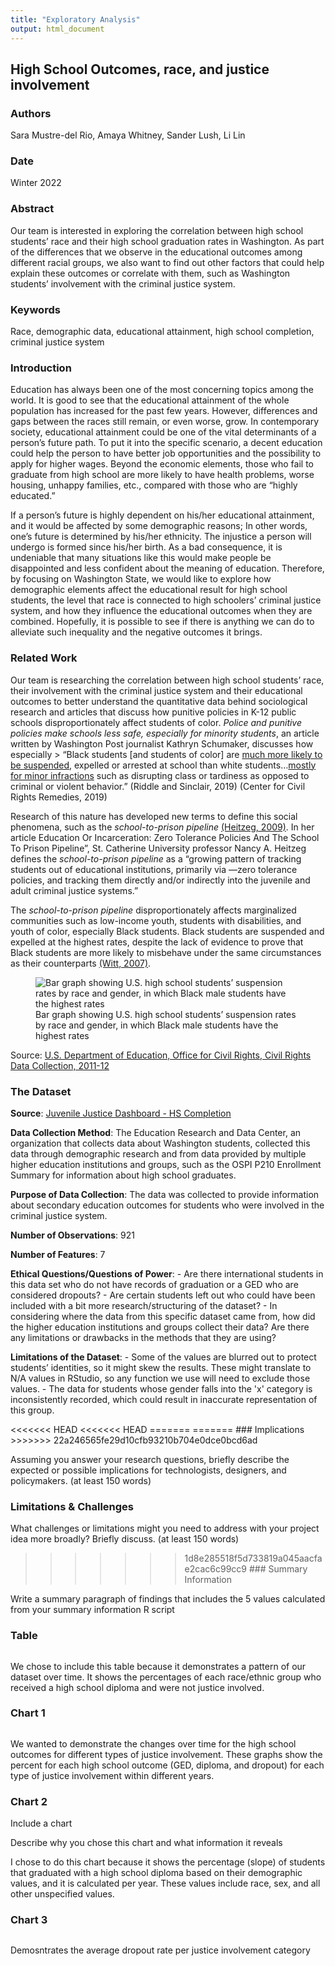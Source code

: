 ```yaml
---
title: "Exploratory Analysis"
output: html_document
---
```


## High School Outcomes, race, and justice involvement

### Authors

Sara Mustre-del Rio, Amaya Whitney, Sander Lush, Li Lin

### Date

Winter 2022

### Abstract

Our team is interested in exploring the correlation between high school students’ race and their high school graduation rates in Washington. As part of the differences that we observe in the educational outcomes among different racial groups, we also want to find out other factors that could help explain these outcomes or correlate with them, such as Washington students’ involvement with the criminal justice system.

### Keywords

Race, demographic data, educational attainment, high school completion, criminal justice system

### Introduction  

Education has always been one of the most concerning topics among the world. It is good to see that the educational attainment of the whole population has increased for the past few years. However, differences and gaps between the races still remain, or even worse, grow. In contemporary society, educational attainment could be one of the vital determinants of a person’s future path. To put it into the specific scenario, a decent education could help the person to have better job opportunities and the possibility to apply for higher wages. Beyond the economic elements, those who fail to graduate from high school are more likely to have health problems, worse housing, unhappy families, etc., compared with those who are “highly educated.”

If a person’s future is highly dependent on his/her educational attainment, and it would be affected by some demographic reasons; In other words, one’s future is determined by his/her ethnicity. The injustice a person will undergo is formed since his/her birth. As a bad consequence, it is undeniable that many situations like this would make people be disappointed and less confident about the meaning of education. Therefore, by focusing on Washington State, we would like to explore how demographic elements affect the educational result for high school students, the level that race is connected to high schoolers’ criminal justice system, and how they influence the educational outcomes when they are combined. Hopefully, it is possible to see if there is anything we can do to alleviate such inequality and the negative outcomes it brings.

### Related Work  

Our team is researching the correlation between high school students’ race, their involvement with the criminal justice system and their educational outcomes to better understand the quantitative data behind sociological research and articles that discuss how punitive policies in K-12 public schools disproportionately affect students of color. *Police and punitive policies make schools less safe, especially for minority students*, an article written by Washington Post journalist  Kathryn Schumaker, discusses how especially
> “Black students [and students of color] are [much more likely to be suspended](https://www.pnas.org/content/116/17/8255), expelled or arrested at school than white students…[mostly for minor infractions](https://www.civilrightsproject.ucla.edu/resources/projects/center-for-civil-rights-remedies/school-to-prison-folder/federal-reports/out-of-school-and-off-track-the-overuse-of-suspensions-in-american-middle-and-high-schools) such as disrupting class or tardiness as opposed to criminal or violent behavior.” (Riddle and Sinclair, 2019) (Center for Civil Rights Remedies, 2019)

Research of this nature has developed new terms to define this social phenomena, such as the *school-to-prison pipeline* [(Heitzeg, 2009)](https://files.eric.ed.gov/fulltext/EJ870076.pdf). In her article Education Or Incarceration: Zero Tolerance Policies And The School To Prison Pipeline”, St. Catherine University professor Nancy A. Heitzeg defines the *school-to-prison pipeline* as a “growing pattern of tracking students out of educational institutions, primarily via ―zero tolerance policies, and tracking them directly and/or indirectly into the juvenile and adult criminal justice systems.”

The *school-to-prison pipeline* disproportionately affects marginalized communities such as low-income youth, students with disabilities, and youth of color, especially Black students. Black students are suspended and expelled at the highest rates, despite the lack of evidence to prove that Black students are more likely to misbehave under the same circumstances as their counterparts [(Witt, 2007)](https://www.chicagotribune.com/chi-070924discipline-story.html).

![Bar graph showing U.S. high school students' suspension rates by race and gender, in which Black male students have the highest rates](https://www.thefix.com/sites/default/files/suspension22.png)

Source: [U.S. Department of Education, Office for Civil Rights, Civil Rights Data Collection, 2011-12](https://ocrdata.ed.gov)

### The Dataset

__Source__: [Juvenile Justice Dashboard - HS Completion](https://data.wa.gov/Education/Juvenile-Justice-Dashboard-HS-Completion/ej5m-hutb)

__Data Collection Method__: The Education Research and Data Center, an organization that collects data about Washington students, collected this data through demographic research and from data provided by multiple higher education institutions and groups, such as the OSPI P210 Enrollment Summary for information about high school graduates.

__Purpose of Data Collection__: The data was collected to provide information about secondary education outcomes for students who were involved in the criminal justice system.

__Number of Observations__: 921

__Number of Features__: 7

__Ethical Questions/Questions of Power__:
- Are there international students in this data set who do not have records of graduation or a GED who are considered dropouts?
- Are certain students left out who could have been included with a bit more research/structuring of the dataset?
- In considering where the data from this specific dataset came from, how did the higher education institutions and groups collect their data? Are there any limitations or drawbacks in the methods that they are using?

__Limitations of the Dataset__:
- Some of the values are blurred out to protect students’ identities, so it might skew the results. These might translate to N/A values in RStudio, so any function we use will need to exclude those values.
- The data for students whose gender falls into the \'x\' category is inconsistently recorded, which could result in inaccurate representation of this group.

<<<<<<< HEAD
<<<<<<< HEAD
=======
=======
### Implications
>>>>>>> 22a246565fe29d10cfb93210b704e0dce0bcd6ad

Assuming you answer your research questions, briefly describe the expected or possible implications for technologists, designers, and policymakers. (at least 150 words)

### Limitations & Challenges
What challenges or limitations might you need to address with your project idea more broadly? Briefly discuss. (at least 150 words)

>>>>>>> 1d8e285518f5d733819a045aacfae2cac6c99cc9
### Summary Information

Write a summary paragraph of findings that includes the 5 values calculated from your summary information R script


### Table

```r
```

We chose to include this table because it demonstrates a pattern of our dataset over time. It shows the percentages of each race/ethnic group who received a high school diploma and were not justice involved.

### Chart 1

```r
```

We wanted to demonstrate the changes over time for the high school outcomes for different types of justice involvement. These graphs show the percent for each high school outcome (GED, diploma, and dropout) for each type of justice involvement within different years.

### Chart 2

Include a chart

Describe why you chose this chart and what information it reveals

I chose to do this chart because it shows the percentage (slope) of students that graduated with a high school diploma based on their demographic values, and it is calculated per year. These values include race, sex, and all other unspecified values.

### Chart 3

```r
```

Demosntrates the average dropout rate per justice involvement category
